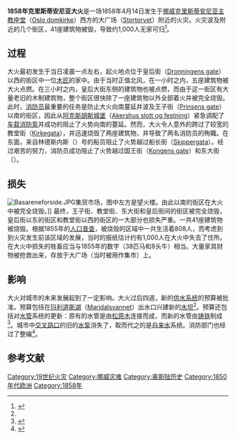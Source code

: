 {{Link style|time=2020-06-16T13:42:34+00:00}}
{{Distinguish|1624年奥斯陆大火}}

{{Infobox Conflagration
|title=1858年克里斯蒂安尼亚大火
|image=
|caption=
|location={{NOR}}[[克里斯蒂安尼亚|克里斯蒂安尼亚]]
|coordinates={{coord|59|54|44|N|10|44|46|E}}
|date=1858年4月14日
|time=凌晨1时左右
|timezone=[[UTC+1|UTC+1]]
|cause=未知
|fatalities=
|injuries=
}}

'''1858年克里斯蒂安尼亚大火'''是一场1858年4月14日发生于[[挪威|挪威]][[克里斯蒂安尼亚|克里斯蒂安尼亚]][[奥斯陆主教座堂|主教座堂]]（[[:no:Oslo_domkirke|Oslo domkirke]]）西方的大广场（[[:no:Stortorvet_(Oslo)|Stortorvet]]）附近的火灾。火灾波及附近的几个街区，41座建筑物被毁，导致约1,000人无家可归<ref name=obl>{{cite encyclopedia|title=Branner |encyclopedia=Oslo byleksikon |editor=Arstal, Aksel; Just, Carl |publisher=Aschehoug |location=Oslo|edition=2|year=1966 |origyear=1938 |language= }}</ref>。

==过程==

大火最初发生于当日凌晨一点左右，起火地点位于皇后街（[[:no:Dronningens_gate_(Oslo)|Dronningens gate]]）以西的街区中一位[[木匠|木匠]]的家中。由于当时正值北风，在一小时之内，五座建筑物被大火点燃。在三小时之内，皇后大街东侧的建筑物也被点燃，而由于这一街区有大量老旧的木制建筑物，整个街区很快除了一座建筑物以外全部着火并被完全烧毁。此时，[[消防员|消防员]]最重要的任务是防止大火向南蔓延并波及王子街（[[:no:Prinsens_gate_(Oslo)|Prinsens gate]]）以南的街区，因此从[[阿克斯胡斯城堡|阿克斯胡斯城堡]]（[[:no:Akershus_slott_og_festning|Akershus slott og festning]]）紧急调配了[[消防车|车载消防泵]]并成功的阻止了火势向南的蔓延。然而，大火令人意外的跨过了较宽的教堂街（[[:no:Kirkegata_(Oslo)|Kirkegata]]），并迅速烧毁了两座建筑物，并导致了两名消防员的殉職。在东面，来自林德斯内斯（{{lang-no|Lindesnes}}）号的船员阻止了火势越过船长街（[[:no:Skippergata_(Oslo)|Skippergata]]）。经过艰苦的努力，消防员成功阻止了火势越过国王街（[[:no:Kongens_gate_(Oslo)|Kongens gate]]）和东大街（{{lang-no|Østre gate}}）{{r|khist4|page=423-438}}。

==损失==

[[File:Basareneforside.JPG|thumb]]集贸市场，图中左方是望火楼。由此以南的街区在大火中被完全烧毁。]]
最终，王子街、教堂街、东大街和皇后街间的街区被完全烧毁，皇后街以东的街区和教堂街以西的街区的一大部分也损失严重。一共41座建筑物被烧毁{{r|khist4|page=431}}。根据1855年的[[人口普查|人口普查]]，被烧毁的区域中一共生活着808人，而考虑到到火灾发生前该区域的发展，当时的报纸估计约有1,000人在大火中失去了住所{{r|khist4|page=432}}。在大火中损失的牲畜应当与1855年的数字（38匹马和8头牛）相当。大量家具财物被抢救出来，存放于大广场（当时被用作集市）上{{r|khist4|page=423-438}}。

==影响==

大火对城市的未来发展起到了一定影响。大火过后四週，新的[[供水系统|供水系统]]的预算被批准。预算包括在[[玛利道斯湖|玛利道斯湖]]（[[:no:Maridalsvannet|Maridalsvannet]]）出水口兴建新的[[水坝|水坝]]<ref name=hammer-for_og_efter_branden/>。预算还包括对[[水管|水管]]系统的更新：原有的水管是由[[木材|松原木]]连接而成，而新的水管由[[铸铁|铸铁]]制成<ref>{{cite book |title=Femtiaars-Beretning om Christiania Kommune for aarene 1837–1886 |language= |year=1892 |publisher=Christiania Magistrat |location=Christiania |pages=163–165 }}</ref>。城市中[[平面道路交叉|交叉路口]]的旧的[[水泵|水泵]]消失了，取而代之的是[[自来水|自来水]]系统。消防部门也经过了整编<ref name=hammer-for_og_efter_branden>{{cite book|title=Kristianias historie |volume=4|first=S. C. |last=Hammer |language= |authorlink= |year=1923 |publisher=Cappelen |pages=459–482 |chapter=Tidsaanden og forholdene før og efter branden}}</ref>。

==参考文献==
{{Reflist|refs=
<ref name=khist4>{{cite book|title=Kristianias historie |volume=4|first=S. C. |last=Hammer |language= |authorlink= |year=1923 |publisher=Cappelen |chapter=Branden 14 april 1858}}</ref>
}}

[[Category:19世纪火灾|Category:19世纪火灾]]
[[Category:挪威灾难|Category:挪威灾难]]
[[Category:奥斯陆历史|Category:奥斯陆历史]]
[[Category:1850年代欧洲|Category:1850年代欧洲]]
[[Category:1858年|Category:1858年]]